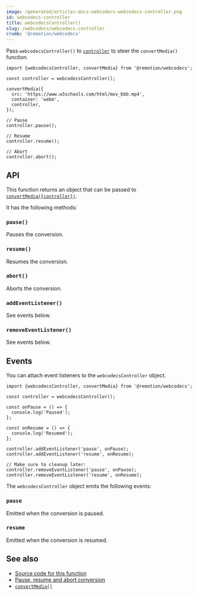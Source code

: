 ```yaml
---
image: /generated/articles-docs-webcodecs-webcodecs-controller.png
id: webcodecs-controller
title: webcodecsController()
slug: /webcodecs/webcodecs-controller
crumb: '@remotion/webcodecs'
---
```


Pass `webcodecsController()` to [`controller`](/docs/webcodecs/convert-media#controller) to steer the `convertMedia()` function.

```tsx twoslash title="Use webcodecsController()"
import {webcodecsController, convertMedia} from '@remotion/webcodecs';

const controller = webcodecsController();

convertMedia({
  src: 'https://www.w3schools.com/html/mov_bbb.mp4',
  container: 'webm',
  controller,
});

// Pause
controller.pause();

// Resume
controller.resume();

// Abort
controller.abort();
```

## API

This function returns an object that can be passed to [`convertMedia({controller})`](/docs/webcodecs/convert-media#controller).

It has the following methods:

### `pause()`

Pauses the conversion.

### `resume()`

Resumes the conversion.

### `abort()`

Aborts the conversion.

### `addEventListener()`

See events below.

### `removeEventListener()`

See events below.

## Events

You can attach event listeners to the `webcodecsController` object.

```tsx twoslash title="Use events"
import {webcodecsController, convertMedia} from '@remotion/webcodecs';

const controller = webcodecsController();

const onPause = () => {
  console.log('Paused');
};

const onResume = () => {
  console.log('Resumed');
};

controller.addEventListener('pause', onPause);
controller.addEventListener('resume', onResume);

// Make sure to cleanup later:
controller.removeEventListener('pause', onPause);
controller.removeEventListener('resume', onResume);
```

The `webcodecsController` object emits the following events:

### `pause`

Emitted when the conversion is paused.

### `resume`

Emitted when the conversion is resumed.

## See also

- [Source code for this function](https://github.com/remotion-dev/remotion/blob/main/packages/webcodecs/src/webcodecs-controller.ts)
- [Pause, resume and abort conversion](/docs/webcodecs/pause-resume-abort)
- [`convertMedia()`](/docs/webcodecs/convert-media)
